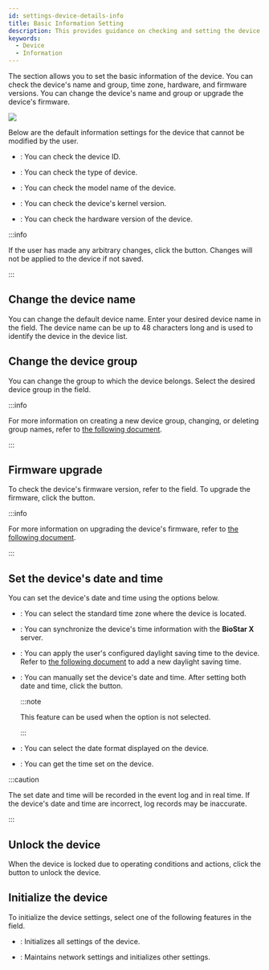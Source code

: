 ```yaml
---
id: settings-device-details-info
title: Basic Information Setting
description: This provides guidance on checking and setting the device name, group, time zone, hardware, and firmware version.
keywords:
  - Device
  - Information
---
```


The <Cmd sid='device.info.information' product='2' /> section allows you to set the basic information of the device. You can check the device's name and group, time zone, hardware, and firmware versions. You can change the device's name and group or upgrade the device's firmware.

<Image src='/img/biostarx-setting-device-edit-info.png' />

Below are the default information settings for the device that cannot be modified by the user.

* <Cmd sid='device.info.deviceId' product='2' />: You can check the device ID.

* <Cmd sid='device.info.deviceType' product='2' />: You can check the type of device.

* <Cmd sid='device.info.productName' product='2' />: You can check the model name of the device.

* <Cmd sid='device.info.kernelVersion' product='2' />: You can check the device's kernel version.

* <Cmd sid='device.info.hwVersion' product='2' />: You can check the hardware version of the device.

:::info

If the user has made any arbitrary changes, click the <Cmd sid='button.apply' product='2' /> button. Changes will not be applied to the device if not saved.

:::

## Change the device name

You can change the default device name. Enter your desired device name in the <Cmd sid='device.info.name' product='2' /> field. The device name can be up to 48 characters long and is used to identify the device in the device list.

## Change the device group

You can change the group to which the device belongs. Select the desired device group in the <Cmd sid='device.info.group' product='2' /> field.

:::info

For more information on creating a new device group, changing, or deleting group names, refer to [the following document](settings-manage-device-group).

:::

## Firmware upgrade

To check the device's firmware version, refer to the <Cmd sid='device.info.firmwareVersion' product='2' /> field. To upgrade the firmware, click the <Cmd sid='button.firmwareUpgrade' product='2' /> button.

:::info

For more information on upgrading the device's firmware, refer to [the following document](settings-device-upgrade-firmware).

:::

## Set the device's date and time

You can set the device's date and time using the options below. 

* <Cmd sid='device.info.timeZone' product='2' />: You can select the standard time zone where the device is located.

* <Cmd sid='device.info.timeSync' product='2' />: You can synchronize the device's time information with the **BioStar X** server.

* <Cmd sid='common.dst' product='2' />: You can apply the user's configured daylight saving time to the device. Refer to [the following document](#) to add a new daylight saving time.

* <Cmd sid='device.info.date' product='2' />: You can manually set the device's date and time. After setting both date and time, click the <Cmd sid='device.info.setTime' product='2' /> button.

  :::note

  This feature can be used when the <Cmd sid='device.info.timeSync' product='2' /> option is not selected.

  :::

* <Cmd sid='common.dateFormat' product='2' />: You can select the date format displayed on the device.

* <Cmd sid='device.info.getTime' product='2' />: You can get the time set on the device.

:::caution

The set date and time will be recorded in the event log and in real time. If the device's date and time are incorrect, log records may be inaccurate.

:::

## Unlock the device

When the device is locked due to operating conditions and actions, click the <Cmd sid='device.info.locked' product='2' /> <Cmd sid='device.info.unlock' product='2' /> button to unlock the device.

## Initialize the device

To initialize the device settings, select one of the following features in the <Cmd sid='device.info.factoryDefault' product='2' /> field.

* <Cmd sid='device.info.reset' product='2' />: Initializes all settings of the device.

* <Cmd sid='device.info.reset.withoutNetwork' product='2' />: Maintains network settings and initializes other settings.
